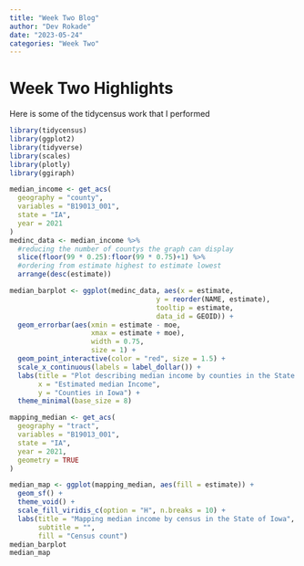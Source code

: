 ```yaml
---
title: "Week Two Blog"
author: "Dev Rokade"
date: "2023-05-24"
categories: "Week Two"
---
```


# Week Two Highlights
Here is some of the tidycensus work that I performed
```r
library(tidycensus)
library(ggplot2)
library(tidyverse)
library(scales)
library(plotly)
library(ggiraph) 
```

```r
median_income <- get_acs(
  geography = "county",
  variables = "B19013_001",
  state = "IA", 
  year = 2021
)
medinc_data <- median_income %>%
  #reducing the number of countys the graph can display
  slice(floor(99 * 0.25):floor(99 * 0.75)+1) %>%
  #ordering from estimate highest to estimate lowest
  arrange(desc(estimate))

```
```r
median_barplot <- ggplot(medinc_data, aes(x = estimate, 
                                    y = reorder(NAME, estimate),
                                    tooltip = estimate,
                                    data_id = GEOID)) +
  geom_errorbar(aes(xmin = estimate - moe, 
                    xmax = estimate + moe),
                    width = 0.75, 
                    size = 1) + 
  geom_point_interactive(color = "red", size = 1.5) +
  scale_x_continuous(labels = label_dollar()) + 
  labs(title = "Plot describing median income by counties in the State of Iowa",
       x = "Estimated median Income",
       y = "Counties in Iowa") + 
  theme_minimal(base_size = 8)

```
```r
mapping_median <- get_acs(
  geography = "tract",
  variables = "B19013_001",
  state = "IA",
  year = 2021,
  geometry = TRUE
)
```

```r

median_map <- ggplot(mapping_median, aes(fill = estimate)) + 
  geom_sf() + 
  theme_void() + 
  scale_fill_viridis_c(option = "H", n.breaks = 10) + 
  labs(title = "Mapping median income by census in the State of Iowa",
       subtitle = "",
       fill = "Census count")
median_barplot
median_map
```

